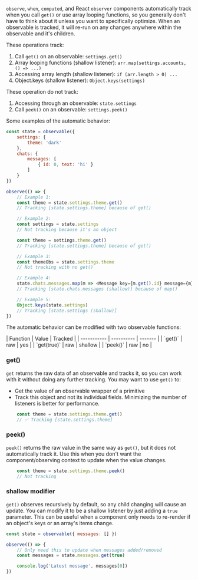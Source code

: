 `observe`, `when`, `computed`, and React `observer` components automatically track when you call `get()` or use array looping functions, so you generally don't have to think about it unless you want to specifically optimize. When an observable is tracked, it will re-run on any changes anywhere within the observable and it's children.

These operations track:
1. Call `get()` on an observable: `settings.get()`
2. Array looping functions (shallow listener): `arr.map(settings.accounts, () => ...)`
3. Accessing array length (shallow listener): `if (arr.length > 0) ...`
4. Object.keys (shallow listener): `Object.keys(settings)`

These operation do not track:
1. Accessing through an observable: `state.settings`
2. Call `peek()` on an observable: `settings.peek()`

Some examples of the automatic behavior:

```js
const state = observable({
    settings: {
        theme: 'dark'
    },
    chats: {
        messages: [
            { id: 0, text: 'hi' }
        ]
    }
})

observe(() => {
    // Example 1:
    const theme = state.settings.theme.get()
    // Tracking [state.settings.theme] because of get()

    // Example 2:
    const settings = state.settings
    // Not tracking because it's an object

    const theme = settings.theme.get()
    // Tracking [state.settings.theme] because of get()

    // Example 3:
    const themeObs = state.settings.theme
    // Not tracking with no get()

    // Example 4:
    state.chats.messages.map(m => <Message key={m.get().id} message={m} />)
    // Tracking [state.chats.messages (shallow)] because of map()

    // Example 5:
    Object.keys(state.settings)
    // Tracking [state.settings (shallow)]
})
```

The automatic behavior can be modified with two observable functions:

<div style={{ maxWidth: 300 }}>
| Function     | Value      | Tracked |
| -----------  | ---------- | ------- |
| `get()`      | raw        | yes     |
| `get(true)`  | raw        | shallow |
| `peek()`     | raw        | no      |
</div>

### get()

`get` returns the raw data of an observable and tracks it, so you can work with it without doing any further tracking. You may want to use `get()` to:

- Get the value of an observable wrapper of a primitive
- Track this object and not its individual fields. Minimizing the number of listeners is better for performance.

```js
    const theme = state.settings.theme.get()
    // ✅ Tracking [state.settings.theme]
```

### peek()

`peek()` returns the raw value in the same way as `get()`, but it does not automatically track it. Use this when you don't want the component/observing context to update when the value changes.

```js
    const theme = state.settings.theme.peek()
    // Not tracking
```

### shallow modifier

`get()` observes recursively by default, so any child changing will cause an update. You can modify it to be a shallow listener by just adding a `true` parameter. This can be useful when a component only needs to re-render if an object's keys or an array's items change.

```jsx
const state = observable({ messages: [] })

observe(() => {
    // Only need this to update when messages added/removed
    const messages = state.messages.get(true)

    console.log('Latest message', messages[0])
})
```
